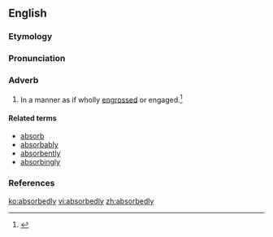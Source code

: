 ==English==

===Etymology===
{{suffix|absorbed|ly}}

===Pronunciation===
{{a|US}} {{IPA|/æbˈsɔɹb.ɪd.li/|/æbˈzɔɹb.ɪd.li/|/əbˈsɔɹb.ɪd.li/|/əbˈzɔɹb.ɪd.li/}}

===Adverb===
{{en-adv}}

# In a manner as if wholly [[engrossed]] or engaged.{{defdate|First attested in the mid 19<sup>th</sup> century.}}<ref name=SOED>{{reference-book | last =| first = | authorlink =  | coauthors =  | editor =Brown, Lesley  | others =  | title = The Shorter Oxford English Dictionary | origdate =  | origyear = 1933| origmonth =  | url =  | format =  | accessdate =  | accessyear =  | accessmonth =  | edition = 5th | date =  | year =2003| month =  | publisher =Oxford University Press  | location =Oxford, UK | language =  | id =  | doi = | isbn =978-0-19-860575-7 | lccn = | ol = | pages =9| chapter =  | chapterurl =  | quote =}}</ref>

====Related terms====
* [[absorb]]
* [[absorbably]]
* [[absorbently]]
* [[absorbingly]]

===References===
<references/>

[[ko:absorbedly]]
[[vi:absorbedly]]
[[zh:absorbedly]]